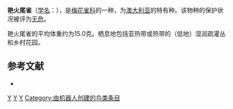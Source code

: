 {{Speciesbox
| taxon = Stagonopleura bella
| binomial_authority = [[约翰·莱瑟姆_(鸟类学家)|Latham]], 1801
| image = Beautiful firetail.JPG
| status = LC | status_system = IUCN3.1
}}

'''艳火尾雀'''（[[学名|学名]]：{{lang|la|''Stagonopleura bella''}}），是[[梅花雀科|梅花雀科]]的一种，为[[澳大利亚|澳大利亚]]的特有种。该物种的保护状况被评为[[无危|无危]]。

艳火尾雀的平均体重约为15.0克。栖息地包括亚热带或热带的（低地）湿润疏灌丛和乡村花园。

== 参考文献 ==
{{commonscat|Stagonopleura bella}}
*{{cite web|url=http://www.birdlife.org/datazone/speciesfactsheet.php?id=8670&m=0|title=Stagonopleura bella|publisher=[[国际鸟盟|BirdLife.org]]|accessdate=2011-06-27}}

{{taxonbar}}
[[Category:_1801年描述的鸟类|Y]]
[[Category:IUCN红色名录无危物种|Y]]
[[Category:梅花雀科|Y]]
[[Category:由机器人创建的鸟类条目|Category:由机器人创建的鸟类条目]]